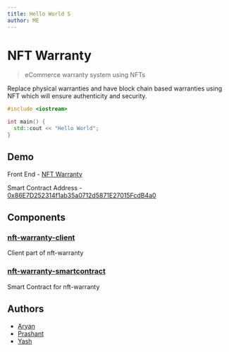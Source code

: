 ```yaml
---
title: Hello World S
author: ME
---
```


# NFT Warranty

> eCommerce warranty system using NFTs

Replace physical warranties and have block chain based warranties using NFT which will ensure authenticity and security.

```cpp
#include <iostream>

int main() {
  std::cout << "Hello World";
}
```

## Demo

Front End - [NFT Warranty](https://nftwarranty.netlify.app/)

Smart Contract Address - [0x86E7D252314f1ab35a0712d5871E27015FcdB4a0](https://goerli.etherscan.io/address/0x86E7D252314f1ab35a0712d5871E27015FcdB4a0)

## Components

### [nft-warranty-client](https://github.com/aynp/nft-warranty-client)

Client part of nft-warranty

### [nft-warranty-smartcontract](https://github.com/aynp/nft-warranty-smartcontract)

Smart Contract for nft-warranty

## Authors

- [Aryan](https://www.github.com/aynp)
- [Prashant](https://www.github.com/prashant-th18)
- [Yash](https://www.github.com/lemontree68)
